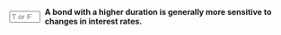 ::: {.question-block}

<form onsubmit="event.preventDefault(); checkAnswerBox('module6_tf_q049','T')" style="display: flex; align-items: center; gap: 8px;">
<input type="text" id="module6_tf_q049" name="module6_tf_q049" maxlength="1" placeholder="T or F" style="width: 55px;" data-correct-answer="T" /> 
<label for="module6_tf_q049"><strong>A bond with a higher duration is generally more sensitive to changes in interest rates.</strong></label>
</form>

<div id="feedback-module6_tf_q049" class="feedback" data-status="" style="display:none;">
This is TRUE. Higher duration means greater price sensitivity to interest rate movements.
</div>

:::

